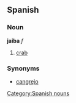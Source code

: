 == Spanish == 
=== Noun === 
'''jaiba''' ''f'' 
# [[crab]] 

=== Synonyms ===
*[[cangrejo]]
[[Category:Spanish nouns]]
